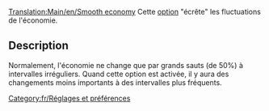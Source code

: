 [[Translation:Main/en/Smooth economy]]
Cette [[Main/en/Options Avancées/Économie/Fr#Permettre une économie stable (plus de petits changements)|option]] "écrête" les fluctuations de l'économie.

== Description ==
Normalement, l'économie ne change que par grands sauts (de 50%) à intervalles irréguliers. Quand cette option est activée, il y aura des changements moins importants à des intervalles plus fréquents.

[[Category:fr/Réglages et préférences]]